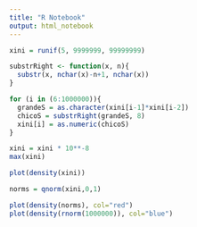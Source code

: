 ```yaml
---
title: "R Notebook"
output: html_notebook
---
```

```r
xini = runif(5, 9999999, 99999999)
```
```r
substrRight <- function(x, n){
  substr(x, nchar(x)-n+1, nchar(x))
}
```

```r
for (i in (6:1000000)){
  grandeS = as.character(xini[i-1]*xini[i-2])
  chicoS = substrRight(grandeS, 8)
  xini[i] = as.numeric(chicoS)
}
```
```r
xini = xini * 10**-8
max(xini)
```

```r
plot(density(xini))
```

```r
norms = qnorm(xini,0,1)
```
```r
plot(density(norms), col="red")
plot(density(rnorm(1000000)), col="blue")

```
